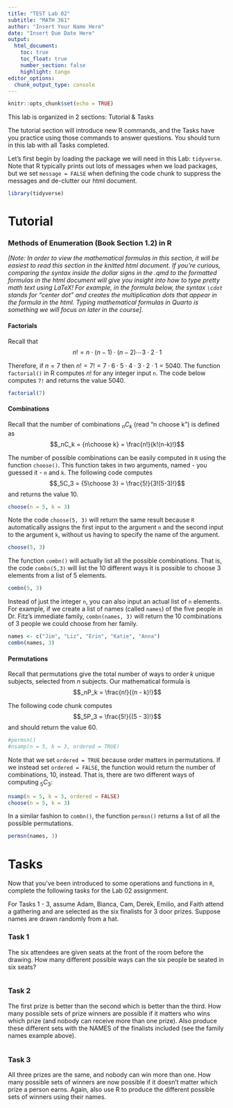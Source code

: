 ```yaml
---
title: "TEST Lab 02"
subtitle: "MATH 361"
author: "Insert Your Name Here"
date: "Insert Due Date Here"
output: 
  html_document:
    toc: true
    toc_float: true
    number_section: false
    highlight: tango
editor_options: 
  chunk_output_type: console
---
```


```r
knitr::opts_chunk$set(echo = TRUE)
```

This lab is organized in 2 sections: Tutorial & Tasks

The tutorial section will introduce new R commands, and the Tasks have you practice using those commands to answer questions. You should turn in this lab with all Tasks completed. 

Let's first begin by loading the package we will need in this Lab: `tidyverse`. Note that R typically prints out lots of messages when we load packages, but we set `message = FALSE` when defining the code chunk to suppress the messages and de-clutter our html document.

```r
library(tidyverse)
```

# Tutorial

### Methods of Enumeration (Book Section 1.2) in R 

*[Note: In order to view the mathematical formulas in this section, it will be easiest to read this section in the knitted html document. If you're curious, comparing the syntax inside the dollar signs in the .qmd to the formatted formulas in the html document will give you insight into how to type pretty math text using LaTeX! For example, in the formula below, the syntax `\cdot` stands for "center dot" and creates the multiplication dots that appear in the formula in the html. Typing mathematical formulas in Quarto is something we will focus on later in the course].* 

#### Factorials

Recall that $$n! = n \cdot (n-1) \cdot (n-2) \cdots 3 \cdot 2\cdot 1$$

Therefore, if $n = 7$ then $n! = 7! = 7 \cdot 6 \cdot 5 \cdot 4 \cdot 3 \cdot 2 \cdot 1 = 5040$. The function `factorial()` in R computes $n!$ for any integer input `n`. The code below computes `7!` and returns the value 5040.

```r
factorial(7)
```

#### Combinations

Recall that the number of combinations $_nC_k$ (read "n choose k") is defined as $$_nC_k = {n\choose k} = \frac{n!}{k!(n-k)!}$$

The number of possible combinations can be easily computed in `R` using the function `choose()`. This function takes in two arguments, named - you guessed it - `n` and `k`. The following code computes $$_5C_3 = {5\choose 3} = \frac{5!}{3!(5-3)!}$$ and returns the value 10.

```r
choose(n = 5, k = 3)
```

Note the code `choose(5, 3)` will return the same result because `R` automatically assigns the first input to the argument `n` and the second input to the argument `k`, without us having to specify the name of the argument.

```r
choose(5, 3)
```

The function `combn()` will actually list all the possible combinations. That is, the code `combn(5,3)` will list the 10 different ways it is possible to choose 3 elements from a list of 5 elements. 

```r
combn(5, 3)
```

Instead of just the integer `n`, you can also input an actual list of `n` elements. For example, if we create a list of names (called `names`) of the five people in Dr. Fitz's immediate family, `combn(names, 3)` will return the 10 combinations of 3 people we could choose from her family. 

```r
names <- c("Jim", "Liz", "Erin", "Katie", "Anna")
combn(names, 3)
```

#### Permutations

Recall that permutations give the total number of ways to order $k$ unique subjects, selected from $n$ subjects. Our mathematical formula is $$_nP_k = \frac{n!}{(n - k)!}$$

The following code chunk computes $$_5P_3 = \frac{5!}{(5 - 3)!}$$ and should return the value 60.

```r
#permsn()
#nsamp(n = 5, k = 3, ordered = TRUE)
```

Note that we set `ordered = TRUE` because order matters in permutations. If we instead set `ordered = FALSE`, the function would return the number of combinations, 10, instead. That is, there are two different ways of computing $_5C_3:$

```r
nsamp(n = 5, k = 3, ordered = FALSE)
choose(n = 5, k = 3)
```

In a similar fashion to `combn()`, the function `permsn()` returns a list of all the possible permutations. 

```r
permsn(names, 3)
```

# Tasks

Now that you've been introduced to some operations and functions in `R`, complete the following tasks for the Lab 02 assignment.

For Tasks 1 - 3, assume Adam, Bianca, Cam, Derek, Emilio, and Faith attend a gathering and are selected as the six finalists for 3 door prizes. Suppose names are drawn randomly from a hat. 

### Task 1

The six attendees are given seats at the front of the room before the drawing. How many different possible ways can the six people be seated in six seats? 

```r


```

### Task 2

The first prize is better than the second which is better than the third. How many possible sets of prize winners are possible if it matters who wins which prize (and nobody can receive more than one prize). Also produce these different sets with the NAMES of the finalists included (see the family names example above). 

```r

```

### Task 3

All three prizes are the same, and nobody can win more than one. How many possible sets of winners are now possible if it doesn't matter which prize a person earns. Again, also use R to produce the different possible sets of winners using their names. 

```r

```


